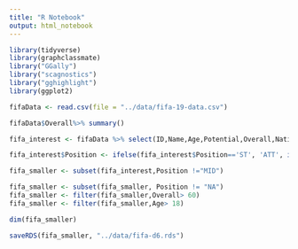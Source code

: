 ```yaml
---
title: "R Notebook"
output: html_notebook
---
```


```r
library(tidyverse)
library(graphclassmate)
library("GGally")
library("scagnostics")
library("gghighlight")
library(ggplot2)
```

```r
fifaData <- read.csv(file = "../data/fifa-19-data.csv")
```
```r
fifaData$Overall%>% summary()
```


```r
fifa_interest <- fifaData %>% select(ID,Name,Age,Potential,Overall,Nationality,Position,Acceleration,SprintSpeed, Agility, Balance, Reactions, Jumping, Stamina, Strength)
```

```r
fifa_interest$Position <- ifelse(fifa_interest$Position=='ST', 'ATT', ifelse(fifa_interest$Position=='CF', 'ATT', fifa_interest$Position <- ifelse(fifa_interest$Position=='LF', 'ATT', ifelse(fifa_interest$Position=='RF', 'ATT', fifa_interest$Position <- ifelse(fifa_interest$Position=='LF', 'ATT', ifelse(fifa_interest$Position=='RF', 'ATT', fifa_interest$Position <- ifelse(fifa_interest$Position=='LS', 'ATT', ifelse(fifa_interest$Position=='RS', 'ATT', fifa_interest$Position <- ifelse(fifa_interest$Position=='LW', 'ATT', ifelse(fifa_interest$Position=='RW', 'ATT', fifa_interest$Position <- ifelse(fifa_interest$Position=='CAM', 'MID', ifelse(fifa_interest$Position=='CDM', 'MID', fifa_interest$Position <- ifelse(fifa_interest$Position=='LCM', 'MID', ifelse(fifa_interest$Position=='CM', 'MID', fifa_interest$Position <- ifelse(fifa_interest$Position=='LAM', 'MID', ifelse(fifa_interest$Position=='LDM', 'MID', fifa_interest$Position <- ifelse(fifa_interest$Position=='LM', 'MID', ifelse(fifa_interest$Position=='RAM', 'MID', fifa_interest$Position <- ifelse(fifa_interest$Position=='RCM', 'MID', ifelse(fifa_interest$Position=='RDM', 'MID', ifelse(fifa_interest$Position=='RM', 'MID', fifa_interest$Position <- ifelse(fifa_interest$Position=='CB', 'DEF', ifelse(fifa_interest$Position=='LB', 'DEF', fifa_interest$Position <- ifelse(fifa_interest$Position=='RB', 'DEF', ifelse(fifa_interest$Position=='RWB', 'DEF', fifa_interest$Position <- ifelse(fifa_interest$Position=='LCB', 'DEF', ifelse(fifa_interest$Position=='RCB', 'DEF', ifelse(fifa_interest$Position=='LWB', 'DEF', NA))))))))))))))))))))))))))))
```


```r

fifa_smaller <- subset(fifa_interest,Position !="MID")

```
```r
fifa_smaller <- subset(fifa_smaller, Position != "NA")
fifa_smaller <- filter(fifa_smaller,Overall> 60)
fifa_smaller <- filter(fifa_smaller,Age> 18)
```
```r
dim(fifa_smaller)
```



```r
saveRDS(fifa_smaller, "../data/fifa-d6.rds")
```

